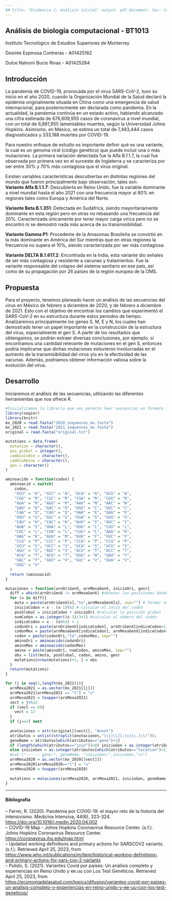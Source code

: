 ```yaml
---
## title: "Evidencia 1: Análisis inicial" output: pdf_document: toc: true number_sections: true latex_engine: pdflatex keep_tex: true
---
```


## Análisis de biología computacional - BT1013

Instituto Tecnológico de Estudios Superiores de Monterrey

Desirée Espinosa Contreras - A01425162

Dulce Nahomi Bucio Rivas - A01425284

## Introducción

La pandemia de COVID-19, provocada por el virus SARS-CoV-2, tuvo su inicio en el año 2020, cuando la Organización Mundial de la Salud declaró la epidemia originalmente situada en China como una emergencia de salud internacional, para posteriormente ser declarada como pandemia. En la actualidad, la pandemia continúa en un estado activo, habiendo alcanzado una cifra estimada de 676,609,955 casos de coronavirus a nivel mundial, con un total de 6,881,955 lamentables muertes, según la Universidad Johns Hopkins. Asimismo, en México, se estima un total de 7,483,444 casos diagnosticados y 333,188 muertes por COVID-19.

Para nuestro enfoque de estudio es importante definir qué es una variante, la cual es un genoma viral (código genético) que puede incluir una o más mutaciones. La primera variación detectada fue la Alfa B.1.1.7, la cual fue observada por primera vez en el suroeste de Inglaterra y se caracteriza por ser entre 30% y 70% más contagiosa que el virus original.

Existen variables características descubiertas en distintas regiones del mundo que fueron principalmente bajo observación, tales son:\
**Variante Alfa B.1.1.7**: Descubierta en Reino Unido, fue la variable dominante a nivel mundial hasta el año 2021 con una frecuencia mayor al 80% en regiones tales como Europa y América del Norte.

**Variante Beta B.1.351**: Detectada en Sudáfrica, siendo mayoritariamente dominante en esta región pero en otras no rebasando una frecuencia del 20%. Caracterizada únicamente por tener mayor carga vírica pero no se encontró ni se demostró nada más acerca de su transmisibilidad.

**Variante Gamma P1**: Procedente de la Amazonas Brasileña se convirtió en la más dominante en América del Sur mientras que en otras regiones la frecuencia no supera el 10%, siendo caracterizada por ser más contagiosa.

**Variante DELTA B.1.617.2**: Encontrada en la India, esta variante dio señales de ser más contagiosa y resistente a vacunas y tratamientos. Fue la variante responsable del colapso del sistema sanitario en ese país, así como de su propagación por 26 países de la región europea de la OMS.

## Propuesta

Para el proyecto, tenemos planeado hacer un análisis de las secuencias del virus en México de febrero a diciembre de 2020, y de febrero a diciembre de 2021. Esto con el objetivo de encontrar los cambios que experimentó el SARS-CoV-2 en su estructura durante estos periodos de tiempo. Analizaremos principalmente los genes S, M, E y N, los cuales han demostrado tener un papel importante en la construcción de la estructura del virus, especialmente el gen S. A partir de los resultados que obtengamos, se podrán extraer diversas conclusiones, por ejemplo, si encontramos una cantidad relevante de mutaciones en el gen S, entonces podría implicarse que dichas mutaciones estuvieron involucradas en el aumento de la transmisibilidad del virus y/o en la efectividad de las vacunas. Además, podríamos obtener información valiosa sobre la evolución del virus.

## Desarrollo

Iniciaremos el análisis de las secuencias, utilizando las diferentes herramientas que nos ofrece R.

```r
#Inicializamos la librería que nos permite leer secuencias en formato fasta, también leemos ambas secuencias, tanto de 2020 como de 2021.
library(seqinr)
library(knitr)
mx_2020 = read.fasta("2020_sequences_mx.fasta")
mx_2021 = read.fasta("2021_sequences_mx.fasta")
original = read.fasta("original.txt")

mutations = data.frame(
  mutation = character(),
  pos_global = integer(),
  cambioCodon = character(),
  cambioAmino = character(),
  gen = character()
)

aminoacido = function(codon) {
  aminoacid = switch(
    codon, 
    "GCU" = "A", "GCC" = "A", "GCA" = "A", "GCG" = "A",
    "CGU" = "R", "CGC" = "R", "CGA" = "R", "CGG" = "R",
    "AGA" = "R", "AGG" = "R", "AAU" = "N", "AAC" = "N",
    "GAU" = "D", "GAC" = "D", "UGU" = "C", "UGC" = "C",
    "CAA" = "Q", "CAG" = "Q", "GAA" = "E", "GAG" = "E",
    "GGU" = "G", "GGC" = "G", "GGA" = "G", "GGG" = "G",
    "CAU" = "H", "CAC" = "H", "AUU" = "I", "AUC" = "I",
    "AUA" = "I", "UUA" = "L", "UUG" = "L", "CUU" = "L",
    "CUC" = "L", "CUA" = "L", "CUG" = "L", "AAA" = "K",
    "AAG" = "K", "AUG" = "M", "UUU" = "F", "UUC" = "F",
    "CCU" = "P", "CCC" = "P", "CCA" = "P", "CCG" = "P",
    "UCU" = "S", "UCC" = "S", "UCA" = "S", "UCG" = "S",
    "AGU" = "S", "AGC" = "S", "ACU" = "T", "ACC" = "T",
    "ACA" = "T", "ACG" = "T", "UGG" = "W", "UAU" = "Y",
    "UAC" = "Y", "GUU" = "V", "GUC" = "V", "GUA" = "V",
    "GUG" = "V"
  )
  return (aminoacid)
}

mutaciones = function(arnOriGenX, arnMexaGenX, inicioOri, gen){
  diff = which(arnOriGenX != arnMexaGenX) #obtener las posiciones donde hay nucleótidos diferentes
  for (x in diff){
    muta = paste(arnOriGenX[x],"to",arnMexaGenX[x], sep="") # formar un sting con el cambio de nucleótido
    inicioCodon = x - (x-1)%%3 # calcular el incio del codón
    posGlobal = inicioCodon + inicioOri #calcular la posición global
    numCodon = as.integer((x-1)/3+1) #calcular el número del codón
    indiceCodon = x - (x%%3) + 1
    codonOri = paste(arnOriGenX[indiceCodon], arnOriGenX[indiceCodon+1], arnOriGenX[indiceCodon+2], sep = "")
    codonMex = paste(arnMexaGenX[indiceCodon], arnMexaGenX[indiceCodon+1], arnMexaGenX[indiceCodon+2], sep = "")
    codon = paste(codonOri,"to",codonMex, sep="")
    aminoOri = aminoacido(codonOri)
    aminoMex = aminoacido(codonMex)
    amino = paste(aminoOri, numCodon, aminoMex, sep="")
    obs = list(muta, posGlobal, codon, amino, gen)
    mutations[nrow(mutations)+1, ] = obs
  }
  return(mutations)
}

for (j in seq(1,length(mx_2021))){
  arnMexa2021 = as.vector(mx_2021[[j]])
  arnMexa2021[arnMexa2021 == "t"] = "u"
  arnMexa2021 = toupper(arnMexa2021)
  vect = j%%12
  if (vect == 0){
    vect = 12
  }
  if (j==2) next
  
  anotaciones = attr(original[[vect]], "Annot") 
  atributos = unlist(strsplit(anotaciones,"\\[|\\]|:|=|\\.|\\(")); 
  geneName = atributos[which(atributos=="gene")+1] 
  if (length(which(atributos=="join"))>0) inicioGen = as.integer(atributos[which(atributos=="join")+1]) 
  else inicioGen = as.integer(atributos[which(atributos=="location")+1]) 
  #cat ("------ gene:", geneName, "inicioGen:",inicioGen,"\n")
  arnMexa2020 = as.vector(mx_2020[[vect]])
  arnMexa2020[arnMexa2020=="t"] = "u"
  arnMexa2020 = toupper(arnMexa2020)
  
  mutations = mutaciones(arnMexa2020, arnMexa2021, inicioGen, geneName)
}
```

------------------------------------------------------------------------

#### Bibliografía

-- Ferrer, R. (2020). Pandemia por COVID-19: el mayor reto de la historia del intensivismo. Medicina Intensiva, 44(6), 323-324. <https://doi.org/10.1016/j.medin.2020.04.002>\
-- COVID-19 Map - Johns Hopkins Coronavirus Resource Center. (s.f.). Johns Hopkins Coronavirus Resource Center. <https://coronavirus.jhu.edu/map.html>\
-- Updated working definitions and primary actions for SARSCOV2 variants. (s.f.). Retrieved April 25, 2023, from <https://www.who.int/publications/m/item/historical-working-definitions-and-primary-actions-for-sars-cov-2-variants>\
-- Pulido, S. (2021). Variantes Covid por países: Un análisis completo y experiencias en Reino Unido y ee.uu con Los Test Genéticos. Retrieved April 25, 2023, from <https://economiadelasalud.com/topics/difusion/variantes-covid-por-paises-un-analisis-completo-y-experiencias-en-reino-unido-y-ee-uu-con-los-test-geneticos/>
